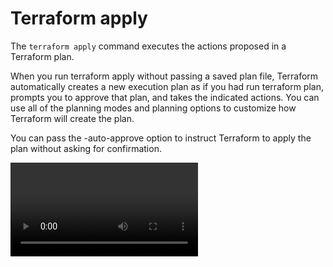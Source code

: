 # Terraform apply

The `terraform apply` command executes the actions proposed in a Terraform plan.

When you run terraform apply without passing a saved plan file, Terraform automatically creates a new execution plan as if you had run terraform plan, prompts you to approve that plan, and takes the indicated actions. You can use all of the planning modes and planning options to customize how Terraform will create the plan.

You can pass the -auto-approve option to instruct Terraform to apply the plan without asking for confirmation.

<Video id="7BVkOEUZn8M"/>

<Task id="terraform_apply">
  Run `terraform apply` to execute the actions proposed in the Terraform plan.
</Task>